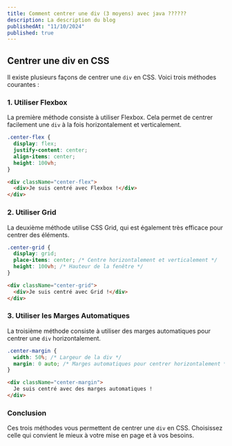 ---
title: Comment centrer une div (3 moyens) avec java ??????
description: La description du blog
publishedAt: "11/10/2024"
published: true
---

## Centrer une div en CSS

Il existe plusieurs façons de centrer une `div` en CSS. Voici trois méthodes courantes :

### 1. Utiliser Flexbox

La première méthode consiste à utiliser Flexbox. Cela permet de centrer facilement une `div` à la fois horizontalement et verticalement.

```css
.center-flex {
  display: flex;
  justify-content: center;
  align-items: center;
  height: 100vh;
}
```

```html
<div className="center-flex">
  <div>Je suis centré avec Flexbox !</div>
</div>
```

### 2. Utiliser Grid

La deuxième méthode utilise CSS Grid, qui est également très efficace pour centrer des éléments.

```css
.center-grid {
  display: grid;
  place-items: center; /* Centre horizontalement et verticalement */
  height: 100vh; /* Hauteur de la fenêtre */
}
```

```html
<div className="center-grid">
  <div>Je suis centré avec Grid !</div>
</div>
```

### 3. Utiliser les Marges Automatiques

La troisième méthode consiste à utiliser des marges automatiques pour centrer une `div` horizontalement.

```css
.center-margin {
  width: 50%; /* Largeur de la div */
  margin: 0 auto; /* Marges automatiques pour centrer horizontalement */
}
```

```html
<div className="center-margin">
  Je suis centré avec des marges automatiques !
</div>
```

### Conclusion

Ces trois méthodes vous permettent de centrer une `div` en CSS. Choisissez celle qui convient le mieux à votre mise en page et à vos besoins.
